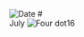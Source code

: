 
<RunningHead />
<Image src="/title-imprint.png" height={50} width={50} alt="Date" className="title-imprint"/>
# <div id="date">July <Image className="four-dot" src="/four-dot.png" height={15} width={15} alt="Four dot" />16</div>
